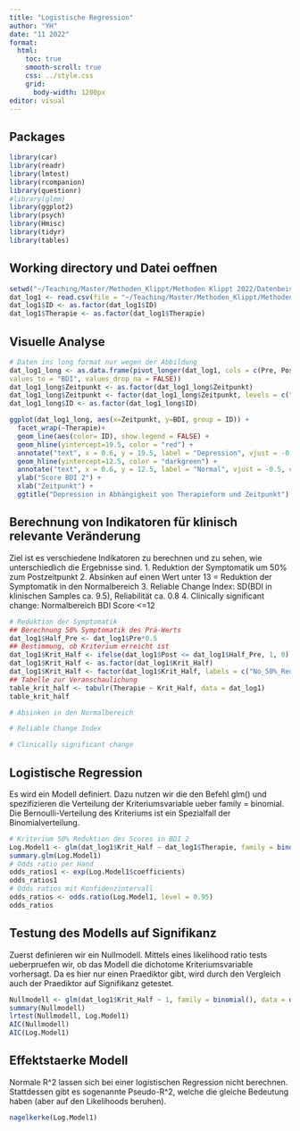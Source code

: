 ```yaml
---
title: "Logistische Regression"
author: "YH"
date: "11 2022"
format:
  html:
    toc: true
    smooth-scroll: true
    css: ../style.css
    grid: 
      body-width: 1200px
editor: visual
---
```


## Packages

```r
library(car)
library(readr)
library(lmtest)
library(rcompanion)
library(questionr)
#library(glmm)
library(ggplot2)
library(psych)
library(Hmisc)
library(tidyr)
library(tables)
```

## Working directory und Datei oeffnen

```r
setwd("~/Teaching/Master/Methoden_Klippt/Methoden Klippt 2022/Datenbeispiele/Woche6_log_reg")
dat_log1 <- read.csv(file = "~/Teaching/Master/Methoden_Klippt/Methoden Klippt 2022/Datenbeispiele/Woche6_log_reg/BDI_2_LR.csv", header = TRUE, sep = ",", dec = ".")
dat_log1$ID <- as.factor(dat_log1$ID)
dat_log1$Therapie <- as.factor(dat_log1$Therapie)
```

## Visuelle Analyse

```r
# Daten ins long format nur wegen der Abbildung
dat_log1_long <- as.data.frame(pivot_longer(dat_log1, cols = c(Pre, Post), names_to = "Zeitpunkt",
values_to = "BDI", values_drop_na = FALSE))
dat_log1_long$Zeitpunkt <- as.factor(dat_log1_long$Zeitpunkt)
dat_log1_long$Zeitpunkt <- factor(dat_log1_long$Zeitpunkt, levels = c("Pre", "Post")) 
dat_log1_long$ID <- as.factor(dat_log1_long$ID)

ggplot(dat_log1_long, aes(x=Zeitpunkt, y=BDI, group = ID)) + 
  facet_wrap(~Therapie)+
  geom_line(aes(color= ID), show.legend = FALSE) +
  geom_hline(yintercept=19.5, color = "red") +
  annotate("text", x = 0.6, y = 19.5, label = "Depression", vjust = -0.5, color = "red", size =2) +
  geom_hline(yintercept=12.5, color = "darkgreen") +
  annotate("text", x = 0.6, y = 12.5, label = "Normal", vjust = -0.5, color = "darkgreen", size =2) +
  ylab("Score BDI 2") + 
  xlab("Zeitpunkt") +
  ggtitle("Depression in Abhängigkeit von Therapieform und Zeitpunkt")
```

## Berechnung von Indikatoren für klinisch relevante Veränderung

Ziel ist es verschiedene Indikatoren zu berechnen und zu sehen, wie unterschiedlich die Ergebnisse sind. 1. Reduktion der Symptomatik um 50% zum Postzeitpunkt 2. Absinken auf einen Wert unter 13 = Reduktion der Symptomatik in den Normalbereich 3. Reliable Change Index: SD(BDI in klinischen Samples ca. 9.5), Reliabilität ca. 0.8 4. Clinically significant change: Normalbereich BDI Score \<=12

```r
# Reduktion der Symptomatik
## Berechnung 50% Symptomatik des Prä-Werts
dat_log1$Half_Pre <- dat_log1$Pre*0.5
## Bestimmung, ob Kriterium erreicht ist
dat_log1$Krit_Half <- ifelse(dat_log1$Post <= dat_log1$Half_Pre, 1, 0)
dat_log1$Krit_Half <- as.factor(dat_log1$Krit_Half)
dat_log1$Krit_Half <- factor(dat_log1$Krit_Half, labels = c("No_50%_Red", "50%_Reduction"))
## Tabelle zur Veranschaulichung
table_krit_half <- tabulr(Therapie ~ Krit_Half, data = dat_log1)
table_krit_half

# Absinken in den Normalbereich

# Reliable Change Index

# Clinically significant change

```

## Logistische Regression

Es wird ein Modell definiert. Dazu nutzen wir die den Befehl glm() und spezifizieren die Verteilung der Kriteriumsvariable ueber family = binomial. Die Bernoulli-Verteilung des Kriteriums ist ein Spezialfall der Binomialverteilung.

```r
# Kriterium 50% Reduktion des Scores in BDI 2
Log.Model1 <- glm(dat_log1$Krit_Half ~ dat_log1$Therapie, family = binomial(), data = dat_log1)
summary.glm(Log.Model1)
# Odds ratio per Hand
odds_ratios1 <- exp(Log.Model1$coefficients)
odds_ratios1
# Odds ratios mit Konfidenzintervall
odds_ratios <- odds.ratio(Log.Model1, level = 0.95)
odds_ratios

```

## Testung des Modells auf Signifikanz

Zuerst definieren wir ein Nullmodell. Mittels eines likelihood ratio tests ueberpruefen wir, ob das Modell die dichotome Kriteriumsvariable vorhersagt. Da es hier nur einen Praediktor gibt, wird durch den Vergleich auch der Praediktor auf Signifikanz getestet.

```r
Nullmodell <- glm(dat_log1$Krit_Half ~ 1, family = binomial(), data = dat_log1)
summary(Nullmodell)
lrtest(Nullmodell, Log.Model1)
AIC(Nullmodell)
AIC(Log.Model1)
```

## Effektstaerke Modell

Normale R\^2 lassen sich bei einer logistischen Regression nicht berechnen. Stattdessen gibt es sogenannte Pseudo-R\^2, welche die gleiche Bedeutung haben (aber auf den Likelihoods beruhen).

```r
nagelkerke(Log.Model1)
```
